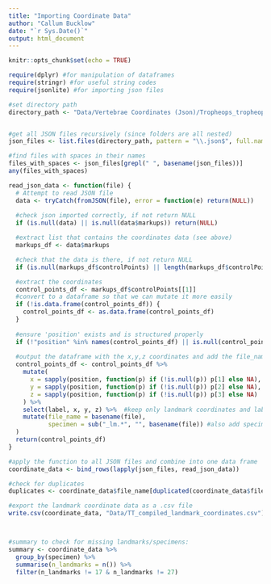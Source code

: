 ---
title: "Importing Coordinate Data"
author: "Callum Bucklow"
date: "`r Sys.Date()`"
output: html_document
---

```{r setup, include=FALSE}
knitr::opts_chunk$set(echo = TRUE)
```

```{r Libraries}
require(dplyr) #for manipulation of dataframes
require(stringr) #for useful string codes
require(jsonlite) #for importing json files
```

```{r Define File Paths for all JSON Files}

#set directory path
directory_path <- "Data/Vertebrae Coordinates (Json)/Tropheops_tropheops_NHMUK_2012_1_17_18_25_8bit_b"


#get all JSON files recursively (since folders are all nested)
json_files <- list.files(directory_path, pattern = "\\.json$", full.names = TRUE, recursive = TRUE)

#find files with spaces in their names
files_with_spaces <- json_files[grepl(" ", basename(json_files))]
any(files_with_spaces)
```

```{r}
read_json_data <- function(file) {
  # Attempt to read JSON file
  data <- tryCatch(fromJSON(file), error = function(e) return(NULL))
  
  #check json imported correctly, if not return NULL
  if (is.null(data) || is.null(data$markups)) return(NULL)

  #extract list that contains the coordinates data (see above)
  markups_df <- data$markups

  #check that the data is there, if not return NULL
  if (is.null(markups_df$controlPoints) || length(markups_df$controlPoints) == 0) return(NULL)

  #extract the coordinates
  control_points_df <- markups_df$controlPoints[[1]]
  #convert to a dataframe so that we can mutate it more easily
  if (!is.data.frame(control_points_df)) {
    control_points_df <- as.data.frame(control_points_df)
  }
  
  #ensure 'position' exists and is structured properly
  if (!"position" %in% names(control_points_df) || is.null(control_points_df$position)) return(NULL)
  
  #output the dataframe with the x,y,z coordinates and add the file_name as well (which is accurate)
  control_points_df <- control_points_df %>%
    mutate(
      x = sapply(position, function(p) if (!is.null(p)) p[1] else NA),
      y = sapply(position, function(p) if (!is.null(p)) p[2] else NA),
      z = sapply(position, function(p) if (!is.null(p)) p[3] else NA)
    ) %>%
    select(label, x, y, z) %>%  #keep only landmark coordinates and label (inherited from json file but these are messy)
    mutate(file_name = basename(file),
           specimen = sub("_lm.*", "", basename(file)) #also add specimen information
  )
  return(control_points_df)
}
```

```{r Extract Landmark Coordinate Data from JSON Files}
#apply the function to all JSON files and combine into one data frame
coordinate_data <- bind_rows(lapply(json_files, read_json_data))

#check for duplicates
duplicates <- coordinate_data$file_name[duplicated(coordinate_data$file_name)]

#export the landmark coordinate data as a .csv file
write.csv(coordinate_data, "Data/TT_compiled_landmark_coordinates.csv")



#summary to check for missing landmarks/specimens:
summary <- coordinate_data %>%
  group_by(specimen) %>%
  summarise(n_landmarks = n()) %>%
  filter(n_landmarks != 17 & n_landmarks != 27)
```

